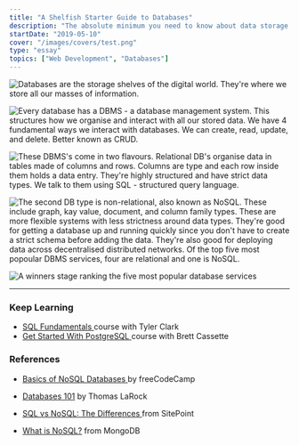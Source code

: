 ```yaml
---
title: "A Shelfish Starter Guide to Databases"
description: "The absolute minimum you need to know about data storage."
startDate: "2019-05-10"
cover: "/images/covers/test.png"
type: "essay"
topics: ["Web Development", "Databases"]
---
```


<FullWidthImage
    width="1240px"
    src="https://res.cloudinary.com/dg3gyk0gu/image/upload/c_scale,f_auto,q_auto:best,w_1200/v1594114496/maggieappleton.com/databases-101/DB_1.jpg"
    alt="Databases 101 - How to build yourself a digital shelf"
/>

<img
    src="https://res.cloudinary.com/dg3gyk0gu/image/upload/c_scale,f_auto,q_auto:best,w_1200/v1594114495/maggieappleton.com/databases-101/DB_2.jpg"
    alt="Databases are the storage shelves of the digital world. They're where we store all our masses of information."
/>

<img
    src="https://res.cloudinary.com/dg3gyk0gu/image/upload/c_scale,f_auto,q_auto:best,w_1200/v1594114496/maggieappleton.com/databases-101/DB_3.jpg"
    alt="Every database has a DBMS - a database management system. This structures how we organise and interact with all our stored data. We have 4 fundamental ways we interact with databases. We can create, read, update, and delete. Better known as CRUD."
/>

<img
    src="https://res.cloudinary.com/dg3gyk0gu/image/upload/c_scale,f_auto,q_auto:best,w_1200/v1594114497/maggieappleton.com/databases-101/DB_4.jpg"
    alt="These DBMS's come in two flavours. Relational DB's organise data in tables made of columns and rows. Columns are type and each row inside them holds a data entry. They're highly structured and have strict data types. We talk to them using SQL - structured query language."
/>

<img
    src="https://res.cloudinary.com/dg3gyk0gu/image/upload/c_scale,f_auto,q_auto:best,w_1200/v1594114497/maggieappleton.com/databases-101/DB_5.jpg"
    alt="The second DB type is non-relational, also known as NoSQL. These include graph, kay value, document, and column family types. These are more flexible systems with less strictness around data types. They're good for getting a database up and running quickly since you don't have to create a strict schema before adding the data. They're also good for deploying data across decentralised distributed networks. Of the top five most popoular DBMS services, four are relational and one is NoSQL."
/>

<img
    src="https://res.cloudinary.com/dg3gyk0gu/image/upload/c_scale,f_auto,q_auto:best,w_1200/v1594114669/maggieappleton.com/databases-101/DB_6.jpg"
    alt="A winners stage ranking the five most popular database services"
/>

---

<div>

### Keep Learning

-   <a href="https://egghead.io/courses/sql-fundamentals?rc=272bjb">
        SQL Fundamentals
    </a> course with Tyler Clark

-   <a href="https://egghead.io/courses/get-started-with-postgresql?rc=272bjb">
        Get Started With PostgreSQL
    </a> course with Brett Cassette

</div>

<div>

### References

-   <a href="https://medium.freecodecamp.org/nosql-databases-5f6639ed9574">
        Basics of NoSQL Databases
    </a> by freeCodeCamp

-   <a href="https://thomaslarock.com/2018/07/databases-101/">Databases 101</a> by
    Thomas LaRock

-   <a href="https://www.sitepoint.com/sql-vs-nosql-differences/">
        SQL vs NoSQL: The Differences
    </a> from SitePoint

-   <a href="https://www.mongodb.com/nosql-explained">What is NoSQL?</a> from MongoDB

</div>
